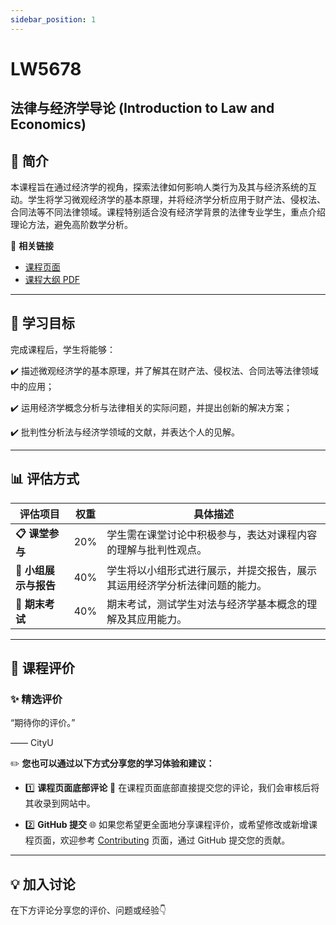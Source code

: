 ```yaml
---
sidebar_position: 1
---
```


# LW5678
## 法律与经济学导论 (Introduction to Law and Economics)

## **📘 简介**
本课程旨在通过经济学的视角，探索法律如何影响人类行为及其与经济系统的互动。学生将学习微观经济学的基本原理，并将经济学分析应用于财产法、侵权法、合同法等不同法律领域。课程特别适合没有经济学背景的法律专业学生，重点介绍理论方法，避免高阶数学分析。

🔗 **相关链接**
- [课程页面](https://www.cityu.edu.hk/catalogue/pg/202425/course/LW5678.htm)
- [课程大纲 PDF](https://www.cityu.edu.hk/catalogue/pg/202425/course/LW5678.pdf)

---

## **🎯 学习目标**

完成课程后，学生将能够：

✔️ 描述微观经济学的基本原理，并了解其在财产法、侵权法、合同法等法律领域中的应用；

✔️ 运用经济学概念分析与法律相关的实际问题，并提出创新的解决方案；

✔️ 批判性分析法与经济学领域的文献，并表达个人的见解。

---

## **📊 评估方式**

| **评估项目**         | **权重** | **具体描述**                                                                                       |
|---------------------|---------|---------------------------------------------------------------------------------------------------|
| **📋 课堂参与**       | 20%     | 学生需在课堂讨论中积极参与，表达对课程内容的理解与批判性观点。                                     |
| **📝 小组展示与报告**  | 40%     | 学生将以小组形式进行展示，并提交报告，展示其运用经济学分析法律问题的能力。                         |
| **📂 期末考试**       | 40%     | 期末考试，测试学生对法与经济学基本概念的理解及其应用能力。                                         |

---

## **💬 课程评价**

### ✨ **精选评价**
<div className={commentStyles.commentBox}>
    <p className={commentStyles.commentText}>
        “期待你的评价。”
    </p>
    <p className={commentStyles.commentAuthor}>—— CityU</p>
</div>

✏️ **您也可以通过以下方式分享您的学习体验和建议：**

- 1️⃣ **课程页面底部评论**
💬 在课程页面底部直接提交您的评论，我们会审核后将其收录到网站中。

- 2️⃣ **GitHub 提交**
🌐 如果您希望更全面地分享课程评价，或希望修改或新增课程页面，欢迎参考 [Contributing](/contributing) 页面，通过 GitHub 提交您的贡献。

---

## **💡 加入讨论**

在下方评论分享您的评价、问题或经验👇
<Utterances />
